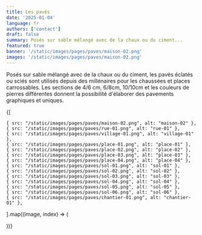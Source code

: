 ```yaml
---
title: Les pavés
date: '2025-01-04'
language: fr
authors: ['contact']
draft: false
summary: Posés sur sable mélangé avec de la chaux ou du ciment...
featured: true
banner: '/static/images/pages/paves/maison-02.png'
images: '/static/images/pages/paves/maison-02.png'
---
```

Posés sur sable mélangé avec de la chaux ou du ciment, les pavés éclatés ou sciés sont utilisés depuis des millénaires pour les chaussées et places carrossables. Les sections de 4/6 cm, 6/8cm, 10/10cm et les couleurs de pierres différentes donnent la possibilité d'élaborer des pavements graphiques et uniques.

<div className="grid grid-cols-1 md:grid-cols-2 lg:grid-cols-3 gap-2">
  {[
    
    { src: "/static/images/pages/paves/maison-02.png", alt: "maison-02" },
    { src: "/static/images/pages/paves/rue-01.png", alt: "rue-01" },    
    { src: "/static/images/pages/paves/village-01.png", alt: "village-01" },    
    { src: "/static/images/pages/paves/place-01.png", alt: "place-01" },
    { src: "/static/images/pages/paves/place-02.png", alt: "place-02" },
    { src: "/static/images/pages/paves/place-03.png", alt: "place-03" },
    { src: "/static/images/pages/paves/place-04.png", alt: "place-04" },
    { src: "/static/images/pages/paves/sol-01.png", alt: "sol-01" },
    { src: "/static/images/pages/paves/sol-02.png", alt: "sol-02" },
    { src: "/static/images/pages/paves/sol-03.png", alt: "sol-03" },
    { src: "/static/images/pages/paves/sol-04.png", alt: "sol-04" },
    { src: "/static/images/pages/paves/sol-05.png", alt: "sol-05" },
    { src: "/static/images/pages/paves/sol-06.png", alt: "sol-06" },
    { src: "/static/images/pages/paves/chantier-01.png", alt: "chantier-01" },
  ].map((image, index) => (
    <div key={index} className="rounded-lg">
      <FancyBoxImage
        src={image.src}
        alt={image.alt}
        width={2912}
        height={1632}
        className="w-full h-full object-cover"
      />
    </div>
  ))}
</div>